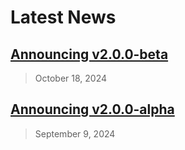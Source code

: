 # Latest News

## [Announcing v2.0.0-beta](/blog/announcing-2-0-0-beta)

> October 18, 2024

## [Announcing v2.0.0-alpha](/blog/announcing-2-0-0-alpha)

> September 9, 2024

